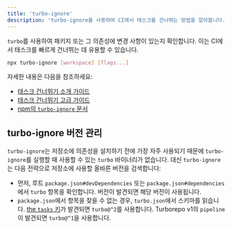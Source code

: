 ```yaml
---
title: 'turbo-ignore'
description: 'turbo-ignore를 사용하여 CI에서 태스크를 건너뛰는 방법을 알아봅니다.'
---
```


`turbo`를 사용하여 패키지 또는 그 의존성에 변경 사항이 있는지 확인합니다. 이는 CI에서 태스크를 빠르게 건너뛰는 데 유용할 수 있습니다.

```bash title="Terminal"
npx turbo-ignore [workspace] [flags...]
```

자세한 내용은 다음을 참조하세요:

- [태스크 건너뛰기 소개 가이드](/docs/crafting-your-repository/constructing-ci#skipping-tasks-and-other-unnecessary-work)
- [태스크 건너뛰기 고급 가이드](/docs/guides/skipping-tasks)
- [npm의 `turbo-ignore` 문서](https://www.npmjs.com/package/turbo-ignore)

## turbo-ignore 버전 관리

`turbo-ignore`는 저장소에 의존성을 설치하기 전에 가장 자주 사용되기 때문에 `turbo-ignore`를 실행할 때 사용할 수 있는 `turbo` 바이너리가 없습니다. 대신 `turbo-ignore`는 다음 전략으로 저장소에 사용할 올바른 버전을 검색합니다:

- 먼저, 루트 `package.json#devDependencies` 또는 `package.json#dependencies`에서 `turbo` 항목을 확인합니다. 버전이 발견되면 해당 버전이 사용됩니다.
- `package.json`에서 항목을 찾을 수 없는 경우, `turbo.json`에서 스키마를 읽습니다. [the `tasks` 키](/docs/reference/configuration#tasks)가 발견되면 `turbo@^2`를 사용합니다. Turborepo v1의 `pipeline`이 발견되면 `turbo@^1`을 사용합니다.
